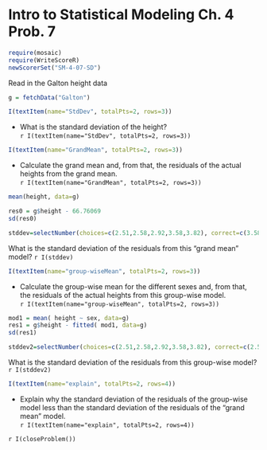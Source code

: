 Intro to Statistical Modeling Ch. 4 Prob. 7
========================================================
```r
require(mosaic)
require(WriteScoreR)
newScorerSet("SM-4-07-SD")
```

Read in the Galton height data

```r
g = fetchData("Galton")
```

```r
I(textItem(name="StdDev", totalPts=2, rows=3))
```

* What is the standard deviation of the height?      
`r I(textItem(name="StdDev", totalPts=2, rows=3))`

```r
I(textItem(name="GrandMean", totalPts=2, rows=3))
```

* Calculate the grand mean and, from that, the residuals of the
  actual heights from the grand mean.      
`r I(textItem(name="GrandMean", totalPts=2, rows=3))`

<aside>
```r
mean(height, data=g)

res0 = g$height - 66.76069
sd(res0)
```
</aside>

```r
stddev=selectNumber(choices=c(2.51,2.58,2.92,3.58,3.82), correct=c(3.58), totalPts=1, name="residuals")
```
What is the standard deviation of the residuals from this "grand mean"
model? `r I(stddev)` 

```r
I(textItem(name="group-wiseMean", totalPts=2, rows=3))
```
* Calculate the group-wise mean for the different sexes and, from
  that, the residuals of the actual heights from this group-wise
  model.     
  `r I(textItem(name="group-wiseMean", totalPts=2, rows=3))`

<aside>
```r
mod1 = mean( height ~ sex, data=g)
res1 = g$height - fitted( mod1, data=g)
sd(res1)
```
</aside>

```r
stddev2=selectNumber(choices=c(2.51,2.58,2.92,3.58,3.82), correct=c(2.51), totalPts=1, name="residuals2")
```

What is the standard deviation of the residuals from this group-wise
model? `r I(stddev2)`

```r
I(textItem(name="explain", totalPts=2, rows=4))
```

* Explain why the standard deviation of the residuals of the
  group-wise model less than the standard deviation of the residuals
  of the "grand mean" model.      
  `r I(textItem(name="explain", totalPts=2, rows=4))`
  
`r I(closeProblem())`
